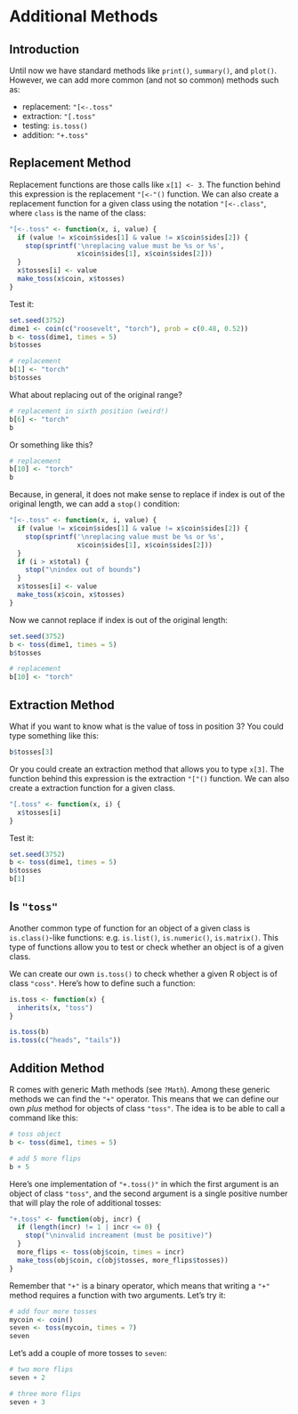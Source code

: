 # Additional Methods {#methods3}

## Introduction

Until now we have standard methods like `print()`, `summary()`, and `plot()`. However, we can add more common (and not so common) methods such as:

- replacement: `"[<-.toss"`
- extraction: `"[.toss"`
- testing: `is.toss()`
- addition: `"+.toss"`


## Replacement Method

Replacement functions are those calls like `x[1] <- 3`. The function behind this expression is the replacement `"[<-"()` function. We can also create a replacement function for a given class using the notation `"[<-.class"`, where `class` is the name of the class:

```r
"[<-.toss" <- function(x, i, value) {
  if (value != x$coin$sides[1] & value != x$coin$sides[2]) {
    stop(sprintf('\nreplacing value must be %s or %s',
                 x$coin$sides[1], x$coin$sides[2]))
  }
  x$tosses[i] <- value
  make_toss(x$coin, x$tosses)
}
```

Test it:

```r
set.seed(3752)
dime1 <- coin(c("roosevelt", "torch"), prob = c(0.48, 0.52))
b <- toss(dime1, times = 5)
b$tosses

# replacement
b[1] <- "torch"
b$tosses
```

What about replacing out of the original range?

```r
# replacement in sixth position (weird!)
b[6] <- "torch"
b
```

Or something like this?

```r
# replacement
b[10] <- "torch"
b
```


Because, in general, it does not make sense to replace if index is out of the original length, we can add a `stop()` condition:

```r
"[<-.toss" <- function(x, i, value) {
  if (value != x$coin$sides[1] & value != x$coin$sides[2]) {
    stop(sprintf('\nreplacing value must be %s or %s', 
                 x$coin$sides[1], x$coin$sides[2]))
  }
  if (i > x$total) {
    stop("\nindex out of bounds")
  }
  x$tosses[i] <- value
  make_toss(x$coin, x$tosses)
}
```

Now we cannot replace if index is out of the original length:

```r
set.seed(3752)
b <- toss(dime1, times = 5)
b$tosses

# replacement
b[10] <- "torch"
```


## Extraction Method

What if you want to know what is the value of toss in position 3? You could type something like this:

```r
b$tosses[3]
```

Or you could create an extraction method that allows you to type `x[3]`. The function behind this expression is the extraction `"["()` function. We can also create a extraction function for a given class.

```r
"[.toss" <- function(x, i) {
  x$tosses[i]
}
```

Test it:

```r
set.seed(3752)
b <- toss(dime1, times = 5)
b$tosses
b[1]
```



## Is `"toss"`

Another common type of function for an object of a given class is `is.class()`-like functions: e.g. `is.list()`, `is.numeric()`, `is.matrix()`.
This type of functions allow you to test or check whether an object is of a given class.

We can create our own `is.toss()` to check whether a given R object is of class `"coss"`. Here's how to define such a function:

```r
is.toss <- function(x) {
  inherits(x, "toss")
}

is.toss(b)
is.toss(c("heads", "tails"))
```


## Addition Method

R comes with generic Math methods (see `?Math`). Among these generic methods we can find the `"+"` operator. This means that we can define our own _plus_ method for objects of class `"toss"`. The idea is to be able to call a command like this:

```r
# toss object
b <- toss(dime1, times = 5)

# add 5 more flips
b + 5
```

Here's one implementation of `"+.toss()"` in which the first argument is an object of class `"toss"`, and the second argument is a single positive number that will play the role of additional tosses:

```r
"+.toss" <- function(obj, incr) {
  if (length(incr) != 1 | incr <= 0) {
    stop("\ninvalid increament (must be positive)")
  }
  more_flips <- toss(obj$coin, times = incr)
  make_toss(obj$coin, c(obj$tosses, more_flips$tosses))
}
```

Remember that `"+"` is a binary operator, which means that writing a `"+"` method requires a function with two arguments. Let's try it:

```r
# add four more tosses
mycoin <- coin()
seven <- toss(mycoin, times = 7)
seven
```

Let's add a couple of more tosses to `seven`:

```r
# two more flips
seven + 2

# three more flips
seven + 3
```
